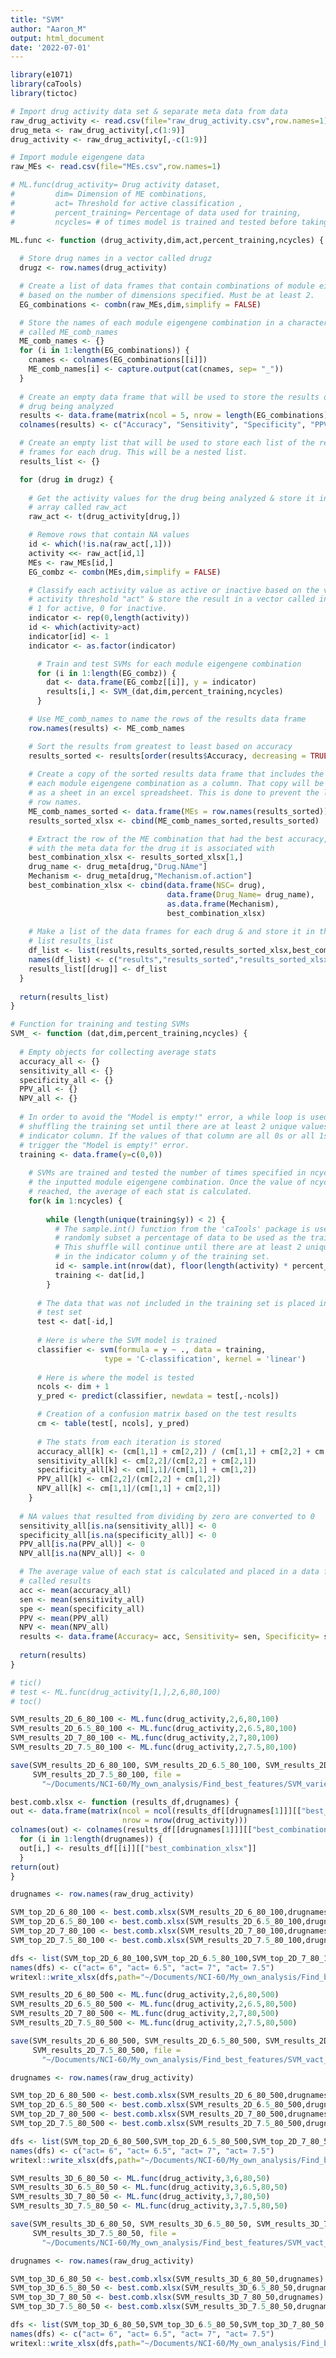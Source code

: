 ```yaml
---
title: "SVM"
author: "Aaron_M"
output: html_document
date: '2022-07-01'
---
```


```r

library(e1071)
library(caTools)
library(tictoc)

# Import drug activity data set & separate meta data from data
raw_drug_activity <- read.csv(file="raw_drug_activity.csv",row.names=1)
drug_meta <- raw_drug_activity[,c(1:9)]
drug_activity <- raw_drug_activity[,-c(1:9)]

# Import module eigengene data
raw_MEs <- read.csv(file="MEs.csv",row.names=1)

```

```r

# ML.func(drug_activity= Drug activity dataset,
#         dim= Dimension of ME combinations,
#         act= Threshold for active classification ,
#         percent_training= Percentage of data used for training,
#         ncycles= # of times model is trained and tested before taking average)

ML.func <- function (drug_activity,dim,act,percent_training,ncycles) {
  
  # Store drug names in a vector called drugz
  drugz <- row.names(drug_activity)

  # Create a list of data frames that contain combinations of module eigengenes
  # based on the number of dimensions specified. Must be at least 2.
  EG_combinations <- combn(raw_MEs,dim,simplify = FALSE)

  # Store the names of each module eigengene combination in a character vector 
  # called ME_comb_names
  ME_comb_names <- {}
  for (i in 1:length(EG_combinations)) {
    cnames <- colnames(EG_combinations[[i]])
    ME_comb_names[i] <- capture.output(cat(cnames, sep= "_"))
  }
  
  # Create an empty data frame that will be used to store the results of the 
  # drug being analyzed
  results <- data.frame(matrix(ncol = 5, nrow = length(EG_combinations)))
  colnames(results) <- c("Accuracy", "Sensitivity", "Specificity", "PPV", "NPV")

  # Create an empty list that will be used to store each list of the results data 
  # frames for each drug. This will be a nested list.
  results_list <- {}

  for (drug in drugz) {
    
    # Get the activity values for the drug being analyzed & store it in an 
    # array called raw_act
    raw_act <- t(drug_activity[drug,])

    # Remove rows that contain NA values 
    id <- which(!is.na(raw_act[,1]))
    activity <<- raw_act[id,1]
    MEs <- raw_MEs[id,]
    EG_combz <- combn(MEs,dim,simplify = FALSE)

    # Classify each activity value as active or inactive based on the value of 
    # activity threshold "act" & store the result in a vector called indicator. 
    # 1 for active, 0 for inactive. 
    indicator <- rep(0,length(activity))
    id <- which(activity>act)
    indicator[id] <- 1
    indicator <- as.factor(indicator)

      # Train and test SVMs for each module eigengene combination
      for (i in 1:length(EG_combz)) {
        dat <- data.frame(EG_combz[[i]], y = indicator)
        results[i,] <- SVM_(dat,dim,percent_training,ncycles)
      }

    # Use ME_comb_names to name the rows of the results data frame 
    row.names(results) <- ME_comb_names

    # Sort the results from greatest to least based on accuracy
    results_sorted <- results[order(results$Accuracy, decreasing = TRUE),,drop=FALSE]
    
    # Create a copy of the sorted results data frame that includes the names of 
    # each module eigengene combination as a column. That copy will be exported 
    # as a sheet in an excel spreadsheet. This is done to prevent the loss of 
    # row names.
    ME_comb_names_sorted <- data.frame(MEs = row.names(results_sorted))
    results_sorted_xlsx <- cbind(ME_comb_names_sorted,results_sorted)

    # Extract the row of the ME combination that had the best accuracy, along 
    # with the meta data for the drug it is associated with
    best_combination_xlsx <- results_sorted_xlsx[1,]
    drug_name <- drug_meta[drug,"Drug.NAme"]
    Mechanism <- drug_meta[drug,"Mechanism.of.action"]
    best_combination_xlsx <- cbind(data.frame(NSC= drug),
                                   data.frame(Drug_Name= drug_name),
                                   as.data.frame(Mechanism), 
                                   best_combination_xlsx)
    
    # Make a list of the data frames for each drug & and store it in the nested
    # list results_list
    df_list <- list(results,results_sorted,results_sorted_xlsx,best_combination_xlsx)
    names(df_list) <- c("results","results_sorted","results_sorted_xlsx","best_combination_xlsx")
    results_list[[drug]] <- df_list
  }
  
  return(results_list)
}

```


```r

# Function for training and testing SVMs 
SVM_ <- function (dat,dim,percent_training,ncycles) {
  
  # Empty objects for collecting average stats
  accuracy_all <- {}
  sensitivity_all <- {}
  specificity_all <- {}
  PPV_all <- {}
  NPV_all <- {}
  
  # In order to avoid the "Model is empty!" error, a while loop is used to continue
  # shuffling the training set until there are at least 2 unique values in the 
  # indicator column. If the values of that column are all 0s or all 1s, it will
  # trigger the "Model is empty!" error.
  training <- data.frame(y=c(0,0))
  
    # SVMs are trained and tested the number of times specified in ncycles for 
    # the inputted module eigengene combination. Once the value of ncycles is 
    # reached, the average of each stat is calculated.
    for(k in 1:ncycles) {
      
        while (length(unique(training$y)) < 2) {
          # The sample.int() function from the 'caTools' package is used to
          # randomly subset a percentage of data to be used as the training set.
          # This shuffle will continue until there are at least 2 unique values 
          # in the indicator column y of the training set.
          id <- sample.int(nrow(dat), floor(length(activity) * percent_training/100))
          training <- dat[id,]
        }
      
      # The data that was not included in the training set is placed in the 
      # test set
      test <- dat[-id,]
      
      # Here is where the SVM model is trained
      classifier <- svm(formula = y ~ ., data = training, 
                     type = 'C-classification', kernel = 'linear')
      
      # Here is where the model is tested
      ncols <- dim + 1
      y_pred <- predict(classifier, newdata = test[,-ncols])

      # Creation of a confusion matrix based on the test results
      cm <- table(test[, ncols], y_pred)
      
      # The stats from each iteration is stored
      accuracy_all[k] <- (cm[1,1] + cm[2,2]) / (cm[1,1] + cm[2,2] + cm[1,2] + cm[2,1])
      sensitivity_all[k] <- cm[2,2]/(cm[2,2] + cm[2,1])
      specificity_all[k] <- cm[1,1]/(cm[1,1] + cm[1,2])
      PPV_all[k] <- cm[2,2]/(cm[2,2] + cm[1,2])
      NPV_all[k] <- cm[1,1]/(cm[1,1] + cm[2,1])
    }
  
  # NA values that resulted from dividing by zero are converted to 0
  sensitivity_all[is.na(sensitivity_all)] <- 0
  specificity_all[is.na(specificity_all)] <- 0
  PPV_all[is.na(PPV_all)] <- 0
  NPV_all[is.na(NPV_all)] <- 0

  # The average value of each stat is calculated and placed in a data frame 
  # called results
  acc <- mean(accuracy_all)
  sen <- mean(sensitivity_all)
  spe <- mean(specificity_all)
  PPV <- mean(PPV_all)
  NPV <- mean(NPV_all)
  results <- data.frame(Accuracy= acc, Sensitivity= sen, Specificity= spe, PPV= PPV, NPV= NPV)
  
  return(results)
}
```

```r

# tic()
# test <- ML.func(drug_activity[1,],2,6,80,100)
# toc()

```

```r

SVM_results_2D_6_80_100 <- ML.func(drug_activity,2,6,80,100)
SVM_results_2D_6.5_80_100 <- ML.func(drug_activity,2,6.5,80,100)
SVM_results_2D_7_80_100 <- ML.func(drug_activity,2,7,80,100)
SVM_results_2D_7.5_80_100 <- ML.func(drug_activity,2,7.5,80,100)

save(SVM_results_2D_6_80_100, SVM_results_2D_6.5_80_100, SVM_results_2D_7_80_100,
     SVM_results_2D_7.5_80_100, file =
       "~/Documents/NCI-60/My_own_analysis/Find_best_features/SVM_varied_act.Rdata")

```

```r

best.comb.xlsx <- function (results_df,drugnames) {
out <- data.frame(matrix(ncol = ncol(results_df[[drugnames[1]]][["best_combination_xlsx"]]), 
                         nrow = nrow(drug_activity)))
colnames(out) <- colnames(results_df[[drugnames[1]]][["best_combination_xlsx"]])
  for (i in 1:length(drugnames)) {
  out[i,] <- results_df[[i]][["best_combination_xlsx"]]
  }
return(out)
}

```

```r

drugnames <- row.names(raw_drug_activity)

SVM_top_2D_6_80_100 <- best.comb.xlsx(SVM_results_2D_6_80_100,drugnames)
SVM_top_2D_6.5_80_100 <- best.comb.xlsx(SVM_results_2D_6.5_80_100,drugnames)
SVM_top_2D_7_80_100 <- best.comb.xlsx(SVM_results_2D_7_80_100,drugnames)
SVM_top_2D_7.5_80_100 <- best.comb.xlsx(SVM_results_2D_7.5_80_100,drugnames)

dfs <- list(SVM_top_2D_6_80_100,SVM_top_2D_6.5_80_100,SVM_top_2D_7_80_100,SVM_top_2D_7.5_80_100)
names(dfs) <- c("act= 6", "act= 6.5", "act= 7", "act= 7.5")
writexl::write_xlsx(dfs,path="~/Documents/NCI-60/My_own_analysis/Find_best_features/SVM_varied_act_100_cycles.xlsx")

```

```r

SVM_results_2D_6_80_500 <- ML.func(drug_activity,2,6,80,500)
SVM_results_2D_6.5_80_500 <- ML.func(drug_activity,2,6.5,80,500)
SVM_results_2D_7_80_500 <- ML.func(drug_activity,2,7,80,500)
SVM_results_2D_7.5_80_500 <- ML.func(drug_activity,2,7.5,80,500)

save(SVM_results_2D_6_80_500, SVM_results_2D_6.5_80_500, SVM_results_2D_7_80_500,
     SVM_results_2D_7.5_80_500, file =
       "~/Documents/NCI-60/My_own_analysis/Find_best_features/SVM_vact_2D_500_cycles.Rdata")

drugnames <- row.names(raw_drug_activity)

SVM_top_2D_6_80_500 <- best.comb.xlsx(SVM_results_2D_6_80_500,drugnames)
SVM_top_2D_6.5_80_500 <- best.comb.xlsx(SVM_results_2D_6.5_80_500,drugnames)
SVM_top_2D_7_80_500 <- best.comb.xlsx(SVM_results_2D_7_80_500,drugnames)
SVM_top_2D_7.5_80_500 <- best.comb.xlsx(SVM_results_2D_7.5_80_500,drugnames)

dfs <- list(SVM_top_2D_6_80_500,SVM_top_2D_6.5_80_500,SVM_top_2D_7_80_500,SVM_top_2D_7.5_80_500)
names(dfs) <- c("act= 6", "act= 6.5", "act= 7", "act= 7.5")
writexl::write_xlsx(dfs,path="~/Documents/NCI-60/My_own_analysis/Find_best_features/SVM_vact_2D_500_cycles.xlsx")

```

```r

SVM_results_3D_6_80_50 <- ML.func(drug_activity,3,6,80,50)
SVM_results_3D_6.5_80_50 <- ML.func(drug_activity,3,6.5,80,50)
SVM_results_3D_7_80_50 <- ML.func(drug_activity,3,7,80,50)
SVM_results_3D_7.5_80_50 <- ML.func(drug_activity,3,7.5,80,50)

save(SVM_results_3D_6_80_50, SVM_results_3D_6.5_80_50, SVM_results_3D_7_80_50,
     SVM_results_3D_7.5_80_50, file =
       "~/Documents/NCI-60/My_own_analysis/Find_best_features/SVM_vact_50_cycles.Rdata")

drugnames <- row.names(raw_drug_activity)

SVM_top_3D_6_80_50 <- best.comb.xlsx(SVM_results_3D_6_80_50,drugnames)
SVM_top_3D_6.5_80_50 <- best.comb.xlsx(SVM_results_3D_6.5_80_50,drugnames)
SVM_top_3D_7_80_50 <- best.comb.xlsx(SVM_results_3D_7_80_50,drugnames)
SVM_top_3D_7.5_80_50 <- best.comb.xlsx(SVM_results_3D_7.5_80_50,drugnames)

dfs <- list(SVM_top_3D_6_80_50,SVM_top_3D_6.5_80_50,SVM_top_3D_7_80_50,SVM_top_3D_7.5_80_50)
names(dfs) <- c("act= 6", "act= 6.5", "act= 7", "act= 7.5")
writexl::write_xlsx(dfs,path="~/Documents/NCI-60/My_own_analysis/Find_best_features/SVM_vact_3D_50_cycles.xlsx")

```








